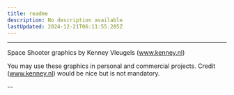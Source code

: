 ```yaml
---
title: readme
description: No description available
lastUpdated: 2024-12-21T06:11:55.285Z
---
```


 ---

Space Shooter graphics by Kenney Vleugels (www.kenney.nl)

You may use these graphics in personal and commercial projects.
Credit (www.kenney.nl) would be nice but is not mandatory.

 --
